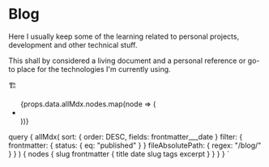 
<SEO title="Blog" />

# Blog

Here I usually keep some of the learning related to personal projects, development and other technical stuff.

This shall by considered a living document and a personal reference or go-to place for the technologies I'm currently using.

🏗️

<ul style={{ padding: 0 }}>
  {props.data.allMdx.nodes.map(node => (
    <li style={{ listStyle: "none" }}>
      <PostPreview post={node} />
    </li>
  ))}
</ul>

  query {
    allMdx(
      sort: { order: DESC, fields: frontmatter___date }
      filter: {
        frontmatter: { status: { eq: "published" } }
        fileAbsolutePath: { regex: "/blog/" }
      }
    ) {
      nodes {
        slug
        frontmatter {
          title
          date
          slug
          tags
          excerpt
        }
      }
    }
  }
`
